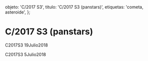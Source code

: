 
  objeto: 'C/2017 S3',
  titulo: 'C/2017 S3 (panstars)',
  etiquetas: 'cometa, asteroide',
};

# C/2017 S3 (panstars)

<Imagen
  src="objeto/c2017-s3_20180719_3_c2017s3_20180719_i88.png"
  fecha="20180719"
/>

<Imagen
  src="objeto/c2017-s3_20180719_2_c2017s3_20180719_i88.jpg"
  fecha="20180719"
/>

C2017S3 19Julio2018

<Imagen
  src="objeto/c2017-s3_20180705_1_c2017s3_20180705_i88.png"
  fecha="20180705"
/>

C2017S3 5Julio2018